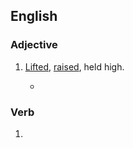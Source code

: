 ==English==

===Adjective===
{{en-adj|-}}

# {{lb|en|nonstandard|or|archaic}} [[lift|Lifted]], [[raise|raised]], held high.
#: {{ux|en|He stood there, with '''upraised''' glass, waiting for others to join him in a toast; holding the glass as though it were his '''upraised''' sword, challenging others to show disprespoect to one he honored.}}
#* {{quote-book
|en
|year=2008
|author={{w|Philip Roth}}
|title={{w|Indignation (novel)|Indignation}}
|section=
|passage= Not all of them, by no means anywhere close to all of them, just the most notable blockheads among them—three altogether, two freshmen and one sophomore, all of whom were among the first to be expelled the next day — masturbated into pairs of of stolen panties, masturbated just about as quickly as you could snap your fingers, before each hurled the deflowered panties, wet and fragrant with ejaculate, down into the  '''upraised'''   hands of the jubilant gathering of red-checked, snow-capped upperclassmen breathing steam like dragons and egging them on from below.}}

===Verb===
{{head|en|verb form}}

# {{en-past of|upraise}}